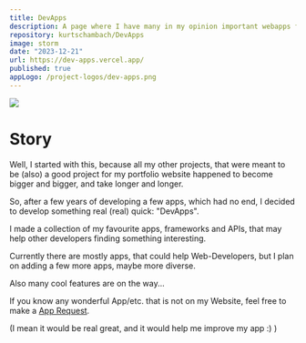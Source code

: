 ```yaml
---
title: DevApps
description: A page where I have many in my opinion important webapps for a dev
repository: kurtschambach/DevApps
image: storm
date: "2023-12-21"
url: https://dev-apps.vercel.app/
published: true
appLogo: /project-logos/dev-apps.png
---
```



![](/dev-apps-github.png)


# Story

Well, I started with this, because all my other projects, 
that were meant to be (also) a good project for my portfolio website
happened to become bigger and bigger, and take longer and longer.

So, after a few years of developing a few apps, which had no end,
I decided to develop something real (real) quick: "DevApps".

I made a collection of my favourite apps, frameworks and APIs,
that may help other developers finding something interesting.

Currently there are mostly apps, that could help Web-Developers,
but I plan on adding a few more apps, maybe more diverse.

Also many cool features are on the way... 

If you know any wonderful App/etc. that is not on my Website, 
feel free to make a [App Request](https://github.com/kurtschambach/DevApps/issues/new?assignees=kurtschambach&labels=app-request&projects=&template=app_request.yaml&title=APP+REQUEST%3A+).

(I mean it would be real great, and it would help me improve my app :) )
